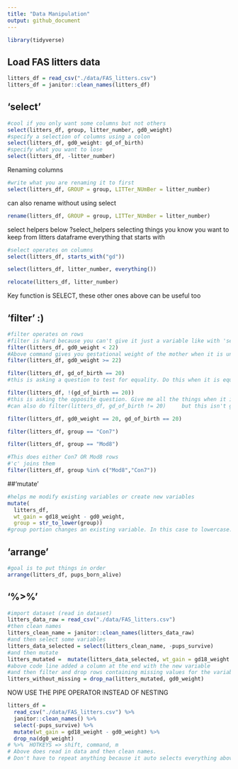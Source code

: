 ```yaml
---
title: "Data Manipulation"
output: github_document
---
```



```r
library(tidyverse)
```

## Load FAS litters data
```r
litters_df = read_csv("./data/FAS_litters.csv")
litters_df = janitor::clean_names(litters_df)
```

## 'select'

```r
#cool if you only want some columns but not others
select(litters_df, group, litter_number, gd0_weight)
#specify a selection of columns using a colon
select(litters_df, gd0_weight: gd_of_birth)
#specify what you want to lose
select(litters_df, -litter_number)
```

Renaming columns

```r
#write what you are renaming it to first
select(litters_df, GROUP = group, LITTer_NUmBer = litter_number)
```

can also rename without using select
```r
rename(litters_df, GROUP = group, LITTer_NUmBer = litter_number)
```

select helpers below   ?select_helpers
 selecting things you know you want to keep from litters dataframe everything that starts with

```r
#select operates on columns
select(litters_df, starts_with("gd"))
```

```r
select(litters_df, litter_number, everything())
```

```r
relocate(litters_df, litter_number)
```

Key function is SELECT, these other ones above can be useful too

## 'filter' :)

```r
#filter operates on rows
#filter is hard because you can't give it just a variable like with 'select'. You have to give it conditions (T/F)--> true means keep the rows.
filter(litters_df, gd0_weight < 22)
#Above command gives you gestational weight of the mother when it is under 22 lbs on the first day of pregnancy
filter(litters_df, gd0_weight >= 22)
```

```r
filter(litters_df, gd_of_birth == 20)
#this is asking a question to test for equality. Do this when it is equal to 20. DOUBLE ==
```

```r
filter(litters_df, !(gd_of_birth == 20))
#this is asking the opposite question. Give me all the things when it is not equal to 20. !()
#can also do filter(litters_df, gd_of_birth != 20)     but this isn't great for complicated variable stuff
```

```r
filter(litters_df, gd0_weight == 20, gd_of_birth == 20)
```

```r
filter(litters_df, group == "Con7")
```

```r
filter(litters_df, group == "Mod8")
```

```r
#This does either Con7 OR Mod8 rows 
#'c' joins them
filter(litters_df, group %in% c("Mod8","Con7"))
```

##'mutate'

```r
#helps me modify existing variables or create new variables
mutate(
  litters_df, 
  wt_gain = gd18_weight - gd0_weight,
  group = str_to_lower(group))
#group portion changes an existing variable. In this case to lowercase. 
```

## 'arrange'

```r
#goal is to put things in order
arrange(litters_df, pups_born_alive)
```

## '%>%'

```r
#import dataset (read in dataset)
litters_data_raw = read_csv("./data/FAS_litters.csv")
#then clean names
litters_clean_name = janitor::clean_names(litters_data_raw)
#and then select some variables
litters_data_selected = select(litters_clean_name, -pups_survive)
#and then mutate
litters_mutated =  mutate(litters_data_selected, wt_gain = gd18_weight - gd0_weight)
#above code line added a column at the end with the new variable
#and then filter and drop rows containing missing values for the variable gd0_weight
litters_without_missing = drop_na(litters_mutated, gd0_weight)
```

NOW USE THE PIPE OPERATOR INSTEAD OF NESTING

```r
litters_df = 
  read_csv("./data/FAS_litters.csv") %>% 
  janitor::clean_names() %>% 
  select(-pups_survive) %>% 
  mutate(wt_gain = gd18_weight - gd0_weight) %>% 
  drop_na(dg0_weight)
# %>%  HOTKEYS => shift, command, m
# Above does read in data and then clean names. 
# Don't have to repeat anything because it auto selects everything above after the first three steps
```

